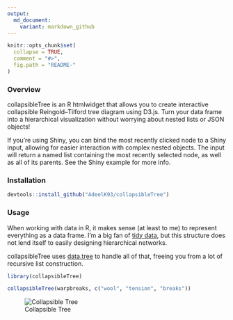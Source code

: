 ```yaml
---
output:
  md_document:
    variant: markdown_github
---
```


<!-- README.md is generated from README.Rmd. Please edit that file -->

```r
knitr::opts_chunk$set(
  collapse = TRUE,
  comment = "#>",
  fig.path = "README-"
)
```

### Overview

collapsibleTree is an R htmlwidget that allows you to create interactive collapsible Reingold–Tilford tree diagram using D3.js. Turn your data frame into a hierarchical visualization without worrying about nested lists or JSON objects!
  
If you're using Shiny, you can bind the most recently clicked node to a Shiny input, allowing for easier interaction with complex nested objects. The input will return a named list containing the most recently selected node, as well as all of its parents. See the Shiny example for more info.

### Installation

```r
devtools::install_github("AdeelK93/collapsibleTree")
```

### Usage

When working with data in R, it makes sense (at least to me) to represent everything as a data frame. I'm a big fan of [tidy data](https://cran.r-project.org/web/packages/tidyr/vignettes/tidy-data.html), but this structure does not lend itself to easily designing hierarchical networks. 

collapsibleTree uses [data.tree](https://cran.r-project.org/web/packages/data.tree/vignettes/data.tree.html) to handle all of that, freeing you from a lot of recursive list construction.

```r
library(collapsibleTree)

collapsibleTree(warpbreaks, c("wool", "tension", "breaks"))
```

![Collapsible Tree](README-example-1.PNG "Collapsible Tree")
